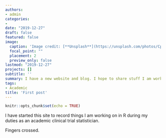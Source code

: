 ---
authors:
- admin
categories:
- 
date: "2019-12-27"
draft: false
featured: false
image:
  caption: 'Image credit: [**Unsplash**](https://unsplash.com/photos/CpkOjOcXdUY)'
  focal_point: ""
  placement: 2
  preview_only: false
lastmod: "2019-12-27"
projects: []
subtitle: ''
summary: I have a new website and blog. I hope to share stuff I am working on.
tags:
- Academic
title: 'First post'
---

```{r setup, include=FALSE}
knitr::opts_chunk$set(echo = TRUE)
```

I have started this site to record things I am working on in R during my duties as an academic clinical trial statistician.

Fingers crossed.